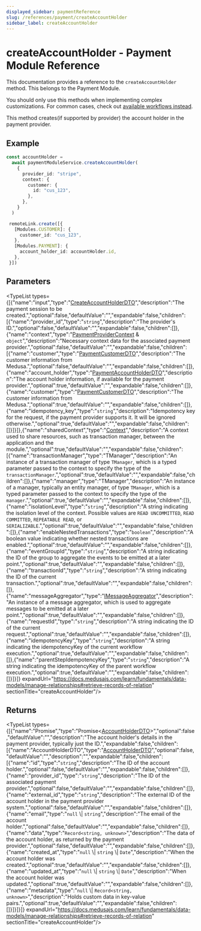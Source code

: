 ```yaml
---
displayed_sidebar: paymentReference
slug: /references/payment/createAccountHolder
sidebar_label: createAccountHolder
---
```



# createAccountHolder - Payment Module Reference

This documentation provides a reference to the `createAccountHolder` method. This belongs to the Payment Module.

<Note>

You should only use this methods when implementing complex customizations. For common cases, check out [available workflows instead](/medusa-workflows-reference).

</Note>

This method creates(if supported by provider) the account holder in the payment provider.

## Example

```ts
const accountHolder =
  await paymentModuleService.createAccountHolder(
    {
      provider_id: "stripe",
      context: {
        customer: {
          id: "cus_123",
        },
      },
    }
  )

 remoteLink.create([{
   [Modules.CUSTOMER]: {
     customer_id: "cus_123",
   },
   [Modules.PAYMENT]: {
     account_holder_id: accountHolder.id,
   },
 }])
```

## Parameters

<TypeList types={[{"name":"input","type":"[CreateAccountHolderDTO](../../../interfaces/payment.CreateAccountHolderDTO/page.mdx)","description":"The payment session to be created.","optional":false,"defaultValue":"","expandable":false,"children":[{"name":"provider_id","type":"`string`","description":"The provider's ID.","optional":false,"defaultValue":"","expandable":false,"children":[]},{"name":"context","type":"[PaymentProviderContext](../../../interfaces/payment.PaymentProviderContext/page.mdx) & `object`","description":"Necessary context data for the associated payment provider.","optional":false,"defaultValue":"","expandable":false,"children":[{"name":"customer","type":"[PaymentCustomerDTO](../../../types/payment.PaymentCustomerDTO/page.mdx)","description":"The customer information from Medusa.","optional":false,"defaultValue":"","expandable":false,"children":[]},{"name":"account_holder","type":"[PaymentAccountHolderDTO](../../../types/payment.PaymentAccountHolderDTO/page.mdx)","description":"The account holder information, if available for the payment provider.","optional":true,"defaultValue":"","expandable":false,"children":[]},{"name":"customer","type":"[PaymentCustomerDTO](../../../types/payment.PaymentCustomerDTO/page.mdx)","description":"The customer information from Medusa.","optional":true,"defaultValue":"","expandable":false,"children":[]},{"name":"idempotency_key","type":"`string`","description":"Idempotency key for the request, if the payment provider supports it. It will be ignored otherwise.","optional":true,"defaultValue":"","expandable":false,"children":[]}]}]},{"name":"sharedContext","type":"[Context](../../../interfaces/payment.Context/page.mdx)","description":"A context used to share resources, such as transaction manager, between the application and the module.","optional":true,"defaultValue":"","expandable":false,"children":[{"name":"transactionManager","type":"TManager","description":"An instance of a transaction manager of type `TManager`, which is a typed parameter passed to the context to specify the type of the `transactionManager`.","optional":true,"defaultValue":"","expandable":false,"children":[]},{"name":"manager","type":"TManager","description":"An instance of a manager, typically an entity manager, of type `TManager`, which is a typed parameter passed to the context to specify the type of the `manager`.","optional":true,"defaultValue":"","expandable":false,"children":[]},{"name":"isolationLevel","type":"`string`","description":"A string indicating the isolation level of the context. Possible values are `READ UNCOMMITTED`, `READ COMMITTED`, `REPEATABLE READ`, or `SERIALIZABLE`.","optional":true,"defaultValue":"","expandable":false,"children":[]},{"name":"enableNestedTransactions","type":"`boolean`","description":"A boolean value indicating whether nested transactions are enabled.","optional":true,"defaultValue":"","expandable":false,"children":[]},{"name":"eventGroupId","type":"`string`","description":"A string indicating the ID of the group to aggregate the events to be emitted at a later point.","optional":true,"defaultValue":"","expandable":false,"children":[]},{"name":"transactionId","type":"`string`","description":"A string indicating the ID of the current transaction.","optional":true,"defaultValue":"","expandable":false,"children":[]},{"name":"messageAggregator","type":"[IMessageAggregator](../../../interfaces/payment.IMessageAggregator/page.mdx)","description":"An instance of a message aggregator, which is used to aggregate messages to be emitted at a later point.","optional":true,"defaultValue":"","expandable":false,"children":[]},{"name":"requestId","type":"`string`","description":"A string indicating the ID of the current request.","optional":true,"defaultValue":"","expandable":false,"children":[]},{"name":"idempotencyKey","type":"`string`","description":"A string indicating the idempotencyKey of the current workflow execution.","optional":true,"defaultValue":"","expandable":false,"children":[]},{"name":"parentStepIdempotencyKey","type":"`string`","description":"A string indicating the idempotencyKey of the parent workflow execution.","optional":true,"defaultValue":"","expandable":false,"children":[]}]}]} expandUrl="https://docs.medusajs.com/learn/fundamentals/data-models/manage-relationships#retrieve-records-of-relation" sectionTitle="createAccountHolder"/>

## Returns

<TypeList types={[{"name":"Promise","type":"Promise&#60;[AccountHolderDTO](../../../interfaces/payment.AccountHolderDTO/page.mdx)&#62;","optional":false,"defaultValue":"","description":"The account holder's details in the payment provider, typically just the ID.","expandable":false,"children":[{"name":"AccountHolderDTO","type":"[AccountHolderDTO](../../../interfaces/payment.AccountHolderDTO/page.mdx)","optional":false,"defaultValue":"","description":"","expandable":false,"children":[{"name":"id","type":"`string`","description":"The ID of the account holder.","optional":false,"defaultValue":"","expandable":false,"children":[]},{"name":"provider_id","type":"`string`","description":"The ID of the associated payment provider.","optional":false,"defaultValue":"","expandable":false,"children":[]},{"name":"external_id","type":"`string`","description":"The external ID of the account holder in the payment provider system.","optional":false,"defaultValue":"","expandable":false,"children":[]},{"name":"email","type":"`null` \\| `string`","description":"The email of the account holder.","optional":false,"defaultValue":"","expandable":false,"children":[]},{"name":"data","type":"`Record<string, unknown>`","description":"The data of the account holder, as returned by the payment provider.","optional":false,"defaultValue":"","expandable":false,"children":[]},{"name":"created_at","type":"`null` \\| `string` \\| `Date`","description":"When the account holder was created.","optional":true,"defaultValue":"","expandable":false,"children":[]},{"name":"updated_at","type":"`null` \\| `string` \\| `Date`","description":"When the account holder was updated.","optional":true,"defaultValue":"","expandable":false,"children":[]},{"name":"metadata","type":"`null` \\| `Record<string, unknown>`","description":"Holds custom data in key-value pairs.","optional":true,"defaultValue":"","expandable":false,"children":[]}]}]}]} expandUrl="https://docs.medusajs.com/learn/fundamentals/data-models/manage-relationships#retrieve-records-of-relation" sectionTitle="createAccountHolder"/>
